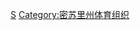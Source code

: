{{Catnav|頁面分類|...|棒球|棒球隊|美國職棒大聯盟球隊}}
{{Catnav|頁面分類|...|美國棒球|美國職棒大聯盟|美國職棒大聯盟球隊}}

{{catmore}}
{{Commonscat|St. Louis Cardinals}}

[[Category:美國職棒大聯盟球隊|S]]
[[Category:密苏里州体育组织|Category:密苏里州体育组织]]